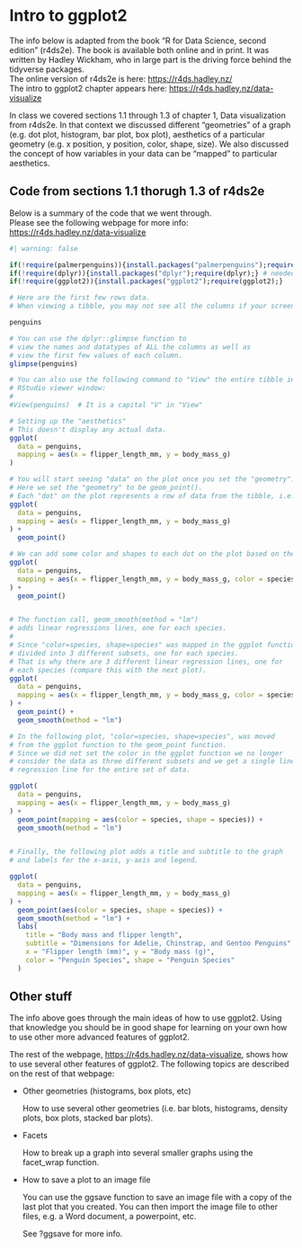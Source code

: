 # Intro to ggplot2

The info below is adapted from the book "R for Data Science, second edition" (r4ds2e).
The book is available both online and
in print.  It was written by Hadley Wickham, who in large part is the driving
force behind the tidyverse packages.  
The online version of r4ds2e is here:&nbsp;<https://r4ds.hadley.nz/>  
The intro to ggplot2 chapter appears here:&nbsp;<https://r4ds.hadley.nz/data-visualize>

In class we covered sections 1.1 through 1.3 of chapter 1, Data visualization 
from r4ds2e. In that context we discussed different "geometries" of a graph (e.g. dot plot, 
histogram, bar plot, box plot), aesthetics of a particular 
geometry (e.g. x position, y position, color, shape, size). We also discussed
the concept of how variables in your data can be "mapped" to particular
aesthetics.

## Code from sections 1.1 thorugh 1.3 of r4ds2e

Below is a summary of the code that we went through.  
Please see the following webpage for more info:  <https://r4ds.hadley.nz/data-visualize>

```r
#| warning: false

if(!require(palmerpenguins)){install.packages("palmerpenguins");require(palmerpenguins);}
if(!require(dplyr)){install.packages("dplyr");require(dplyr);} # needed for glimpse
if(!require(ggplot2)){install.packages("ggplot2");require(ggplot2);}
```

```r
# Here are the first few rows data.
# When viewing a tibble, you may not see all the columns if your screen is too narrow.

penguins

# You can use the dplyr::glimpse function to 
# view the names and datatypes of ALL the columns as well as 
# view the first few values of each column.
glimpse(penguins)

# You can also use the following command to "View" the entire tibble in the 
# RStudio viewer window:
#
#View(penguins)  # It is a capital "V" in "View"

# Setting up the "aesthetics"
# This doesn't display any actual data.
ggplot(
  data = penguins,
  mapping = aes(x = flipper_length_mm, y = body_mass_g)
)

# You will start seeing "data" on the plot once you set the "geometry".
# Here we set the "geometry" to be geom_point().
# Each "dot" on the plot represents a row of data from the tibble, i.e. one penguin.
ggplot(
  data = penguins,
  mapping = aes(x = flipper_length_mm, y = body_mass_g)
) +
  geom_point()

# We can add some color and shapes to each dot on the plot based on the species.
ggplot(
  data = penguins,
  mapping = aes(x = flipper_length_mm, y = body_mass_g, color = species, shape=species)
) +
  geom_point()


# The function call, geom_smooth(method = "lm") 
# adds linear regressions lines, one for each species. 
#
# Since "color=species, shape=species" was mapped in the ggplot function, the data was
# divided into 3 different subsets, one for each species. 
# That is why there are 3 different linear regression lines, one for
# each species (compare this with the next plot).
ggplot(
  data = penguins,
  mapping = aes(x = flipper_length_mm, y = body_mass_g, color = species, shape=species)
) +
  geom_point() +
  geom_smooth(method = "lm")

# In the following plot, "color=species, shape=species", was moved
# from the ggplot function to the geom_point function.
# Since we did not set the color in the ggplot function we no longer
# consider the data as three different subsets and we get a single linear 
# regression line for the entire set of data.

ggplot(
  data = penguins,
  mapping = aes(x = flipper_length_mm, y = body_mass_g)
) +
  geom_point(mapping = aes(color = species, shape = species)) +
  geom_smooth(method = "lm")


# Finally, the following plot adds a title and subtitle to the graph
# and labels for the x-axis, y-axis and legend.

ggplot(
  data = penguins,
  mapping = aes(x = flipper_length_mm, y = body_mass_g)
) +
  geom_point(aes(color = species, shape = species)) +
  geom_smooth(method = "lm") +
  labs(
    title = "Body mass and flipper length",
    subtitle = "Dimensions for Adelie, Chinstrap, and Gentoo Penguins",
    x = "Flipper length (mm)", y = "Body mass (g)",
    color = "Penguin Species", shape = "Penguin Species"
  )
```


## Other stuff

The info above goes through the main ideas of how to use ggplot2.
Using that knowledge you should be in good shape for learning on your own
how to use other more advanced features of ggplot2. 

The rest of the webpage, <https://r4ds.hadley.nz/data-visualize>,
shows how to use several other features of ggplot2. 
The following topics are described on the rest of that webpage:

- Other geometries (histograms, box plots, etc)

  How to use several other geometries
  (i.e. bar blots, histograms, density plots, box plots, stacked bar plots).

- Facets

  How to break up a graph into several smaller graphs using 
  the facet_wrap function.

- How to save a plot to an image file

  You can use the ggsave function to save an image file with a copy of the 
  last plot that you created. You can then import the image file to other
  files, e.g. a Word document, a powerpoint, etc.

  See ?ggsave for more info. 

